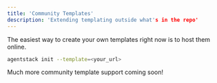 ```yaml
---
title: 'Community Templates'
description: 'Extending templating outside what's in the repo'
---
```


The easiest way to create your own templates right now is to host them online.

```bash
agentstack init --template=<your_url>
```

Much more community template support coming soon!
